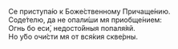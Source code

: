 Се приступа́ю к Боже́ственному Причаще́нию.  
Соде́телю, да не опали́ши мя приобще́нием:  
Огнь бо еси́, недосто́йныя попаля́яй.  
Но у́бо очи́сти мя от вся́кия скве́рны.
